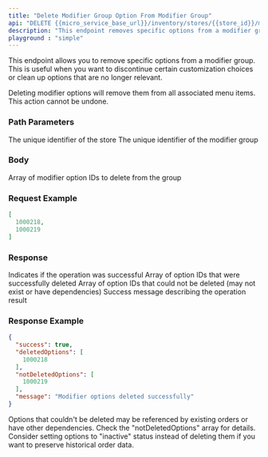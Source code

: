 ---
title: "Delete Modifier Group Option From Modifier Group"
api: "DELETE {{micro_service_base_url}}/inventory/stores/{{store_id}}/modifier-groups/{{modifier_group_id}}/options"
description: "This endpoint removes specific options from a modifier group. Use this to eliminate unwanted customization choices or clean up outdated options."
playground : "simple"
---

This endpoint allows you to remove specific options from a modifier group. This is useful when you want to discontinue certain customization choices or clean up options that are no longer relevant.

<Warning>
Deleting modifier options will remove them from all associated menu items. This action cannot be undone.
</Warning>

### Path Parameters

<ParamField path="store_id" type="string" required>
  The unique identifier of the store
</ParamField>

<ParamField path="modifier_group_id" type="string" required>
  The unique identifier of the modifier group
</ParamField>

### Body

<ParamField body="option_ids" type="array" required>
  Array of modifier option IDs to delete from the group
</ParamField>

### Request Example

```json
[
  1000218,
  1000219
]
```

### Response

<ResponseField name="success" type="boolean">
  Indicates if the operation was successful
</ResponseField>

<ResponseField name="deletedOptions" type="array">
  Array of option IDs that were successfully deleted
</ResponseField>

<ResponseField name="notDeletedOptions" type="array">
  Array of option IDs that could not be deleted (may not exist or have dependencies)
</ResponseField>

<ResponseField name="message" type="string">
  Success message describing the operation result
</ResponseField>

### Response Example

```json
{
  "success": true,
  "deletedOptions": [
    1000218
  ],
  "notDeletedOptions": [
    1000219
  ],
  "message": "Modifier options deleted successfully"
}
```

<Info>
Options that couldn't be deleted may be referenced by existing orders or have other dependencies. Check the "notDeletedOptions" array for details.
</Info>

<Tip>
Consider setting options to "inactive" status instead of deleting them if you want to preserve historical order data.
</Tip>
